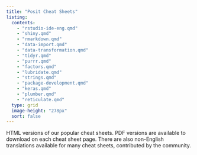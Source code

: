 ```yaml
---
title: "Posit Cheat Sheets"
listing:
  contents:
    - "rstudio-ide-eng.qmd"
    - "shiny.qmd"
    - "rmarkdown.qmd"
    - "data-import.qmd"
    - "data-transformation.qmd"
    - "tidyr.qmd"
    - "purrr.qmd"
    - "factors.qmd"
    - "lubridate.qmd"
    - "strings.qmd"
    - "package-development.qmd"
    - "keras.qmd"
    - "plumber.qmd"
    - "reticulate.qmd"
  type: grid
  image-height: "278px"
  sort: false
---
```


HTML versions of our popular cheat sheets. PDF versions are available to download on each cheat sheet page.  There are also non-English translations available for many cheat sheets, contributed by the community.
